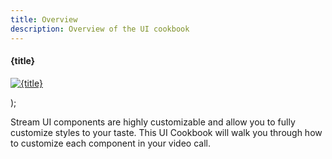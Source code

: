 ```yaml
---
title: Overview
description: Overview of the UI cookbook
---
```


  <div
    style={{
      display: 'flex',
      flexDirection: 'column',
      justifyContent: 'start',
      alignItems: 'center',
      gap: '0.5rem',
    }}
  >
    <h4 style={{ margin: '0px' }}>{title}</h4>
    <a href={link}>
      <p style={{ margin: '0', padding: '0' }}>
        <img alt={title} src={img} />
      </p>
    </a>
  </div>
);


Stream UI components are highly customizable and allow you to fully customize styles to your taste. This UI Cookbook will walk you through how to customize each component in your video call.

<div
  style={{ display: 'grid', gridTemplateColumns: '1fr 1fr 1fr', gap: '1.2rem' }}
>
  <CookbookCard
    title="Video layout"
    link="../../ui-cookbook/video-layout"
    img={VideoLayout}
  ></CookbookCard>
  <CookbookCard
    title="Call controls"
    link="../../ui-cookbook/replacing-call-controls"
    img={CallControls}
  ></CookbookCard>
  <CookbookCard
    title="Participant view"
    link="../../ui-cookbook/participant-view-customizations"
    img={Participant}
  ></CookbookCard>
  <CookbookCard
    title="Lobby preview"
    link="../../ui-cookbook/lobby-preview"
    img={LobbyPreview}
  ></CookbookCard>
  <CookbookCard
    title="Ringing call"
    link="../../ui-cookbook/ringing-call"
    img={RingingCall}
  ></CookbookCard>
  <CookbookCard
    title="Video placeholder"
    link="../../ui-cookbook/video-placeholder"
    img={VideoFallback}
  ></CookbookCard>
  <CookbookCard
    title="Participant label"
    link="../../ui-cookbook/custom-label"
    img={Label}
  ></CookbookCard>
  <CookbookCard
    title="Permission requests"
    link="../../ui-cookbook/permission-requests"
    img={PermissionRequests}
  ></CookbookCard>
  <CookbookCard
    title="Audio volume indicator"
    link="../../ui-cookbook/audio-volume-indicator"
    img={VolumeIndicator}
  ></CookbookCard>
  <CookbookCard
    title="Speaking while muted notifiaction"
    link="../../ui-cookbook/speaking-while-muted"
    img={SpeakingWhileMuted}
  ></CookbookCard>
  <CookbookCard
    title="Connection quality indicator"
    link="../../ui-cookbook/connection-quality-indicator"
    img={ConnectionQuality}
  ></CookbookCard>
  <CookbookCard
    title="Connection unstable"
    link="../../ui-cookbook/connection-unstable"
    img={ConnectionWarning}
  ></CookbookCard>
</div>
